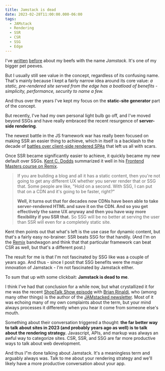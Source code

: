 ```yaml
---
title: Jamstack is dead
date: 2023-02-28T11:00:00.000-06:00
tags:
  - JAMstack
  - Rendering
  - SSR
  - CSR
  - SSG
  - Edge
---
```


I've [written] [before] about my beefs with the name _Jamstack_. It's one of my bigger pet peeves.

But I usually still see value in the concept, regardless of its confusing name.
That's mainly because I kept a fairly narrow idea around its core value:
_a static, pre-rendered site served from the edge has a boatload of benefits - simplicity, performance, security to name a few._

And thus over the years I've kept my focus on the **static-site generator** part of the concept.

But recently, I've had my own personal light bulb go off, and I've moved beyond SSGs and have really embraced the recent resurgence of **server-side rendering**.

The newest battle in the JS framework war has really been focused on making SSR an easier thing to achieve,
which in itself is a backlash to the decade of [battles over client-side rendered SPAs] that left us all with scars.

Once SSR became significantly easier to achieve, it quickly became my new default over SSGs.
[Kent C. Dodds] summarized it well in his [Frontend Masters course on Remix].

> If you are building a blog and all it has a static content, then you're not going to get any different UX whether you server render that or SSG that.
> Some people are like, "Hold on a second. With SSG, I can put that on a CDN and it's going to be faster, right?"
>
> **Well, it turns out that for decades now CDNs have been able to take server-rendered HTML and save it on the CDN.
> And so you get effectively the same UX anyway and then you have way more flexibility if you SSR that.**
> So SSG will be no better at serving the user than SSR will even for a completely static site.

Kent then points out that what's left is the use case for dynamic content, but that's a fairly easy no-brainer:
SSR beats SSG for that handily.
(And I'm on the [Remix] bandwagon and think that that particular framework can beat CSR as well, but that's a different post.)

The result for me is that I'm not fascinated by SSG like was a couple of years ago.
And thus - since I posit that SSG benefits were the major innovation of Jamstack - I'm not fascinated by Jamstack either.

To sum that up with some clickbait: **Jamstack is dead to me**.

I think I've had that conclusion for a while now, but what crystallized it for me was the recent [ShopTalk Show episode] with [Brian Rinaldi],
who (among many other things) is the author of the [JAMstacked newsletter].
Most of it was echoing many of my own complaints about the term, but your mind always processes it differently when you hear it come from someone else's mouth.

Something about their conversation triggered a thought: **the far better way to talk about sites in 2023 (and probably years ago as well) is to talk about the rendering strategy.**
Javascript, APIs, and markup was always an awful way to categorize sites. CSR, SSR, and SSG are far more productive ways to talk about web development.

And thus I"m done talking about Jamstack. It's a meaningless term and arguably always was.
Talk to me about your rendering strategy and we'll likely have a more productive conversation about your app.

[written]: jamstack-identity-crisis
[before]: jamstack-definition-without-the-edge
[remix]: https://remix.run
[battles over client-side rendered spas]: https://infrequently.org/2023/02/the-market-for-lemons
[kent c. dodds]: https://kentcdodds.com
[frontend masters course on remix]: https://frontendmasters.com/courses/remix
[shoptalk show episode]: https://shoptalkshow.com/554/
[brian rinaldi]: https://remotesynthesis.com
[jamstacked newsletter]: https://jamstack.email
